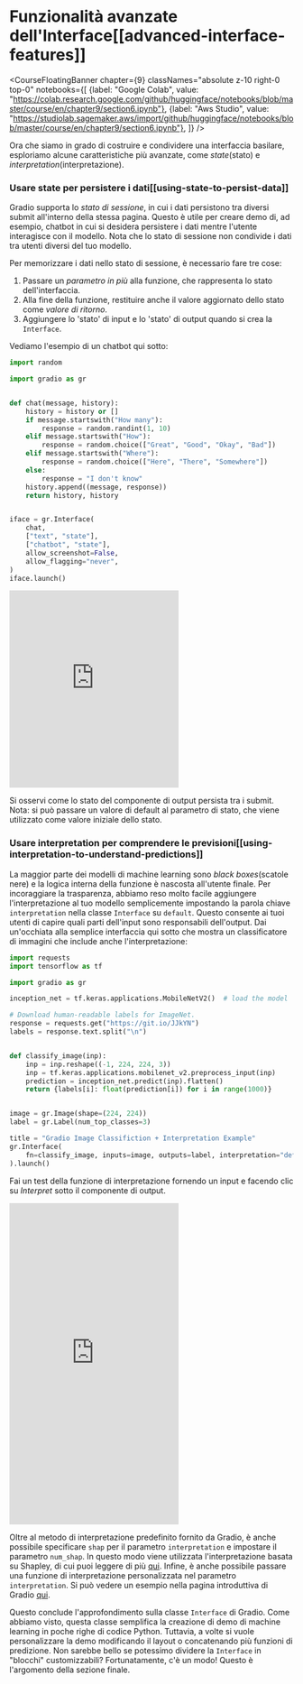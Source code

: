 # Funzionalità avanzate dell'Interface[[advanced-interface-features]]

<CourseFloatingBanner chapter={9}
  classNames="absolute z-10 right-0 top-0"
  notebooks={[
    {label: "Google Colab", value: "https://colab.research.google.com/github/huggingface/notebooks/blob/master/course/en/chapter9/section6.ipynb"},
    {label: "Aws Studio", value: "https://studiolab.sagemaker.aws/import/github/huggingface/notebooks/blob/master/course/en/chapter9/section6.ipynb"},
]} />

Ora che siamo in grado di costruire e condividere una interfaccia basilare, esploriamo alcune caratteristiche più avanzate, come _state_(stato) e _interpretation_(interpretazione).

### Usare state per persistere i dati[[using-state-to-persist-data]]

Gradio supporta lo *stato di sessione*, in cui i dati persistono tra diversi submit all'interno della 
stessa pagina. Questo è utile per creare demo di, ad esempio, chatbot in cui si desidera 
persistere i dati mentre l'utente interagisce con il modello. Nota che lo stato di sessione non condivide i dati tra  utenti diversi del tuo modello. 

Per memorizzare i dati nello stato di sessione, è necessario fare tre cose:

1. Passare un *parametro in più* alla funzione, che rappresenta lo stato dell'interfaccia.
1. Alla fine della funzione, restituire anche il valore aggiornato dello stato come *valore di ritorno*.
1. Aggiungere lo 'stato' di input e lo 'stato' di output quando si crea la `Interface`.

Vediamo l'esempio di un chatbot qui sotto:

```py
import random

import gradio as gr


def chat(message, history):
    history = history or []
    if message.startswith("How many"):
        response = random.randint(1, 10)
    elif message.startswith("How"):
        response = random.choice(["Great", "Good", "Okay", "Bad"])
    elif message.startswith("Where"):
        response = random.choice(["Here", "There", "Somewhere"])
    else:
        response = "I don't know"
    history.append((message, response))
    return history, history


iface = gr.Interface(
    chat,
    ["text", "state"],
    ["chatbot", "state"],
    allow_screenshot=False,
    allow_flagging="never",
)
iface.launch()
```

<iframe src="https://course-demos-Chatbot-Demo.hf.space" frameBorder="0" height="350" title="Gradio app" class="container p-0 flex-grow space-iframe" allow="accelerometer; ambient-light-sensor; autoplay; battery; camera; document-domain; encrypted-media; fullscreen; geolocation; gyroscope; layout-animations; legacy-image-formats; magnetometer; microphone; midi; oversized-images; payment; picture-in-picture; publickey-credentials-get; sync-xhr; usb; vr ; wake-lock; xr-spatial-tracking" sandbox="allow-forms allow-modals allow-popups allow-popups-to-escape-sandbox allow-same-origin allow-scripts allow-downloads"></iframe>

Si osservi come lo stato del componente di output persista tra i submit.
Nota: si può passare un valore di default al parametro di stato,
che viene utilizzato come valore iniziale dello stato.

### Usare interpretation per comprendere le previsioni[[using-interpretation-to-understand-predictions]]

La maggior parte dei modelli di machine learning sono _black boxes_(scatole nere) e la logica interna della funzione è nascosta all'utente finale. Per incoraggiare la trasparenza, abbiamo reso molto facile aggiungere l'interpretazione al tuo modello semplicemente impostando la parola chiave `interpretation` nella classe `Interface` su `default`. Questo consente ai tuoi utenti di capire quali parti dell'input sono responsabili dell'output. Dai un'occhiata alla semplice interfaccia qui sotto che mostra un classificatore di immagini che include anche l'interpretazione:

```py
import requests
import tensorflow as tf

import gradio as gr

inception_net = tf.keras.applications.MobileNetV2()  # load the model

# Download human-readable labels for ImageNet.
response = requests.get("https://git.io/JJkYN")
labels = response.text.split("\n")


def classify_image(inp):
    inp = inp.reshape((-1, 224, 224, 3))
    inp = tf.keras.applications.mobilenet_v2.preprocess_input(inp)
    prediction = inception_net.predict(inp).flatten()
    return {labels[i]: float(prediction[i]) for i in range(1000)}


image = gr.Image(shape=(224, 224))
label = gr.Label(num_top_classes=3)

title = "Gradio Image Classifiction + Interpretation Example"
gr.Interface(
    fn=classify_image, inputs=image, outputs=label, interpretation="default", title=title
).launch()
```

Fai un test della funzione di interpretazione fornendo un input e facendo clic su _Interpret_ sotto il componente di output.

<iframe src="https://course-demos-gradio-image-interpretation.hf.space" frameBorder="0" height="570" title="Gradio app" class="container p-0 flex-grow space-iframe" allow="accelerometer; ambient-light-sensor; autoplay; battery; camera; document-domain; encrypted-media; fullscreen; geolocation; gyroscope; layout-animations; legacy-image-formats; magnetometer; microphone; midi; oversized-images; payment; picture-in-picture; publickey-credentials-get; sync-xhr; usb; vr ; wake-lock; xr-spatial-tracking" sandbox="allow-forms allow-modals allow-popups allow-popups-to-escape-sandbox allow-same-origin allow-scripts allow-downloads"></iframe>

Oltre al metodo di interpretazione predefinito fornito da Gradio, è anche possibile specificare `shap` per il parametro `interpretation` e impostare il parametro `num_shap`. In questo modo viene utilizzata l'interpretazione basata su Shapley, di cui puoi leggere di più [qui](https://christophm.github.io/interpretable-ml-book/shap.html).
Infine, è anche possibile passare una funzione di interpretazione personalizzata nel parametro `interpretation`. Si può vedere un esempio nella pagina introduttiva di Gradio [qui](https://gradio.app/getting_started/).

Questo conclude l'approfondimento sulla classe `Interface` di Gradio. Come abbiamo visto, questa classe semplifica la creazione di demo di machine learning in poche righe di codice Python. Tuttavia, a volte si vuole personalizzare la demo modificando il layout o concatenando più funzioni di predizione. Non sarebbe bello se potessimo dividere la `Interface` in "blocchi" customizzabili? Fortunatamente, c'è un modo! Questo è l'argomento della sezione finale.
